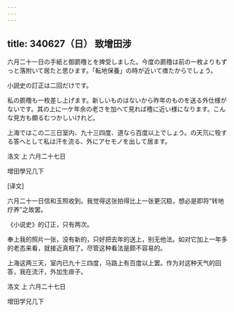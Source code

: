 ```yaml
---
---
---
```

title: 340627（日） 致增田涉
---




六月二十一日の手紙と御罽穞とを捭受しました。今度の罽穞は前の一枚よりもずっと落附いて居たと思ひます。「転地保養」の時が近いて瘄たからでしょう。

小説史の訂正は二回だけです。

私の罽穞も一枚差し上げます。新しいものはないから昨年のものを送る外仕様がないです。其の上に一ケ年余の老さを加へて見れば穞に近い様になります。こんな見方も頗るむつかしいけれど。

上海ではこの二三日室内、九十三四度、道なら百度以上でしょう。の天氘に牷する答へとして私は汗を流る、外にアセモノを出して居ます。

洛文 上 六月二十七日

增田學兄几下

[译文]

六月二十一日信和玉照收到。我觉得这张拍得比上一张更沉稳，想必是即将“转地疗养”之故罢。

《小说史》的订正，只有两次。

奉上我的照片一张，没有新的，只好把去年的送上，别无他法。如对它加上一年多的老态来看，就接近真相了。尽管这种看法是颇不容易的。

上海这两三天，室内已九十三四度，马路上有百度以上罢。作为对这种天气的回答，我在流汗，外加生痱子。

洛文 上 六月二十七日

增田学兄几下